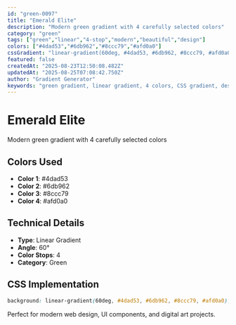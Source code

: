 ```yaml
---
id: "green-0097"
title: "Emerald Elite"
description: "Modern green gradient with 4 carefully selected colors"
category: "green"
tags: ["green","linear","4-stop","modern","beautiful","design"]
colors: ["#4dad53","#6db962","#8ccc79","#afd0a0"]
cssGradient: "linear-gradient(60deg, #4dad53, #6db962, #8ccc79, #afd0a0)"
featured: false
createdAt: "2025-08-23T12:50:08.482Z"
updatedAt: "2025-08-25T07:08:42.750Z"
author: "Gradient Generator"
keywords: "green gradient, linear gradient, 4 colors, CSS gradient, design, #4dad53, #6db962, #8ccc79, #afd0a0"
---
```


# Emerald Elite

Modern green gradient with 4 carefully selected colors

## Colors Used
- **Color 1**: #4dad53
- **Color 2**: #6db962
- **Color 3**: #8ccc79
- **Color 4**: #afd0a0

## Technical Details
- **Type**: Linear Gradient
- **Angle**: 60°
- **Color Stops**: 4
- **Category**: Green

## CSS Implementation
```css
background: linear-gradient(60deg, #4dad53, #6db962, #8ccc79, #afd0a0);
```

Perfect for modern web design, UI components, and digital art projects.
